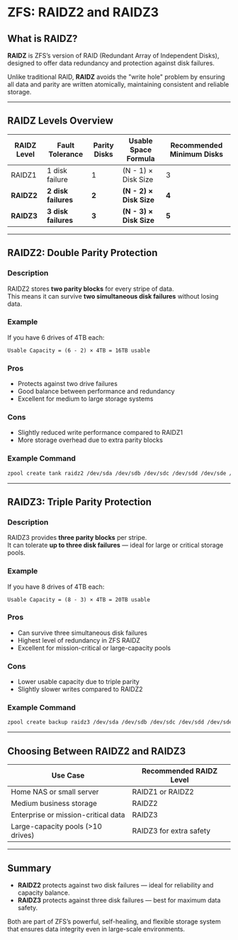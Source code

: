    

# ZFS: RAIDZ2 and RAIDZ3 

## What is RAIDZ?
**RAIDZ** is ZFS’s version of RAID (Redundant Array of Independent Disks), designed to offer data redundancy and protection against disk failures.

Unlike traditional RAID, **RAIDZ** avoids the "write hole" problem by ensuring all data and parity are written atomically, maintaining consistent and reliable storage.

---

## RAIDZ Levels Overview

| RAIDZ Level | Fault Tolerance | Parity Disks | Usable Space Formula | Recommended Minimum Disks |
|--------------|----------------|---------------|------------------------|-----------------------------|
| RAIDZ1 | 1 disk failure | 1 | (N - 1) × Disk Size | 3 |
| **RAIDZ2** | **2 disk failures** | **2** | **(N - 2) × Disk Size** | **4** |
| **RAIDZ3** | **3 disk failures** | **3** | **(N - 3) × Disk Size** | **5** |

---

## RAIDZ2: Double Parity Protection

### Description
RAIDZ2 stores **two parity blocks** for every stripe of data.  
This means it can survive **two simultaneous disk failures** without losing data.

### Example
If you have 6 drives of 4TB each:

```
Usable Capacity = (6 - 2) × 4TB = 16TB usable
```

### Pros
- Protects against two drive failures  
- Good balance between performance and redundancy  
- Excellent for medium to large storage systems  

### Cons
- Slightly reduced write performance compared to RAIDZ1  
- More storage overhead due to extra parity blocks  

### Example Command
```bash
zpool create tank raidz2 /dev/sda /dev/sdb /dev/sdc /dev/sdd /dev/sde /dev/sdf
```

---

## RAIDZ3: Triple Parity Protection

### Description
RAIDZ3 provides **three parity blocks** per stripe.  
It can tolerate **up to three disk failures** — ideal for large or critical storage pools.

### Example
If you have 8 drives of 4TB each:

```
Usable Capacity = (8 - 3) × 4TB = 20TB usable
```

### Pros
- Can survive three simultaneous disk failures  
- Highest level of redundancy in ZFS RAIDZ  
- Excellent for mission-critical or large-capacity pools  

### Cons
- Lower usable capacity due to triple parity  
- Slightly slower writes compared to RAIDZ2  

### Example Command
```bash
zpool create backup raidz3 /dev/sda /dev/sdb /dev/sdc /dev/sdd /dev/sde /dev/sdf /dev/sdg /dev/sdh
```

---

## Choosing Between RAIDZ2 and RAIDZ3

| Use Case | Recommended RAIDZ Level |
|-----------|------------------------|
| Home NAS or small server | RAIDZ1 or RAIDZ2 |
| Medium business storage | RAIDZ2 |
| Enterprise or mission-critical data | RAIDZ3 |
| Large-capacity pools (>10 drives) | RAIDZ3 for extra safety |

---

## Summary
- **RAIDZ2** protects against two disk failures — ideal for reliability and capacity balance.  
- **RAIDZ3** protects against three disk failures — best for maximum data safety.  

Both are part of ZFS’s powerful, self-healing, and flexible storage system that ensures data integrity even in large-scale environments.
